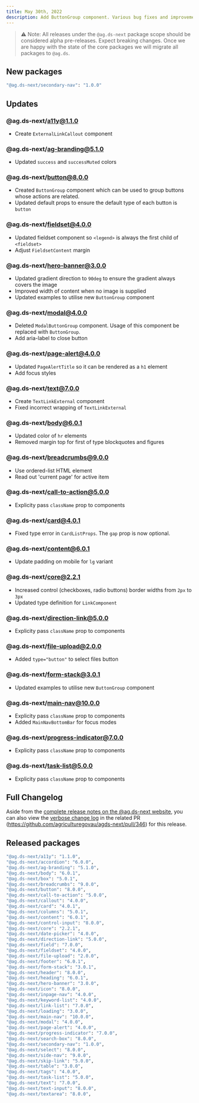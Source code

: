 ```yaml
---
title: May 30th, 2022
description: Add ButtonGroup component. Various bug fixes and improvements.
---
```


> ⚠️ Note: All releases under the `@ag.ds-next` package scope should be considered alpha pre-releases. Expect breaking changes. Once we are happy with the state of the core packages we will migrate all packages to `@ag.ds`.

## New packages

```sh
"@ag.ds-next/secondary-nav": "1.0.0"
```

## Updates

### @ag.ds-next/a11y@1.1.0

- Create `ExternalLinkCallout` component

### @ag.ds-next/ag-branding@5.1.0

- Updated `success` and `successMuted` colors

### @ag.ds-next/button@8.0.0

- Created `ButtonGroup` component which can be used to group buttons whose actions are related.
- Updated default props to ensure the default type of each button is `button`

### @ag.ds-next/fieldset@4.0.0

- Updated fieldset component so `<legend>` is always the first child of `<fieldset>`
- Adjust `FieldsetContent` margin

### @ag.ds-next/hero-banner@3.0.0

- Updated gradient direction to `90deg` to ensure the gradient always covers the image
- Improved width of content when no image is supplied
- Updated examples to utilise new `ButtonGroup` component

### @ag.ds-next/modal@4.0.0

- Deleted `ModalButtonGroup` component. Usage of this component be replaced with `ButtonGroup`.
- Add aria-label to close button

### @ag.ds-next/page-alert@4.0.0

- Updated `PageAlertTitle` so it can be rendered as a `h1` element
- Add focus styles

### @ag.ds-next/text@7.0.0

- Create `TextLinkExternal` component
- Fixed incorrect wrapping of `TextLinkExternal`

### @ag.ds-next/body@6.0.1

- Updated color of `hr` elements
- Removed margin top for first of type blockquotes and figures

### @ag.ds-next/breadcrumbs@9.0.0

- Use ordered-list HTML element
- Read out 'current page' for active item

### @ag.ds-next/call-to-action@5.0.0

- Explicity pass `className` prop to components

### @ag.ds-next/card@4.0.1

- Fixed type error in `CardListProps`. The `gap` prop is now optional.

### @ag.ds-next/content@6.0.1

- Update padding on mobile for `lg` variant

### @ag.ds-next/core@2.2.1

- Increased control (checkboxes, radio buttons) border widths from `2px` to `3px`
- Updated type definition for `LinkComponent`

### @ag.ds-next/direction-link@5.0.0

- Explicity pass `className` prop to components

### @ag.ds-next/file-upload@2.0.0

- Added `type="button"` to select files button

### @ag.ds-next/form-stack@3.0.1

- Updated examples to utilise new `ButtonGroup` component

### @ag.ds-next/main-nav@10.0.0

- Explicity pass `className` prop to components
- Added `MainNavBottomBar` for focus modes

### @ag.ds-next/progress-indicator@7.0.0

- Explicity pass `className` prop to components

### @ag.ds-next/task-list@5.0.0

- Explicity pass `className` prop to components

## Full Changelog

Aside from the [complete release notes on the @ag.ds-next website](https://design-system.agriculture.gov.au/updates/2022-05-30), you can also view the [verbose change log](https://github.com/agriculturegovau/agds-next/pull/346) in the related PR (https://github.com/agriculturegovau/agds-next/pull/346) for this release.

## Released packages

```sh
"@ag.ds-next/a11y": "1.1.0",
"@ag.ds-next/accordion": "6.0.0",
"@ag.ds-next/ag-branding": "5.1.0",
"@ag.ds-next/body": "6.0.1",
"@ag.ds-next/box": "5.0.1",
"@ag.ds-next/breadcrumbs": "9.0.0",
"@ag.ds-next/button": "8.0.0",
"@ag.ds-next/call-to-action": "5.0.0",
"@ag.ds-next/callout": "4.0.0",
"@ag.ds-next/card": "4.0.1",
"@ag.ds-next/columns": "5.0.1",
"@ag.ds-next/content": "6.0.1",
"@ag.ds-next/control-input": "8.0.0",
"@ag.ds-next/core": "2.2.1",
"@ag.ds-next/date-picker": "4.0.0",
"@ag.ds-next/direction-link": "5.0.0",
"@ag.ds-next/field": "7.0.0",
"@ag.ds-next/fieldset": "4.0.0",
"@ag.ds-next/file-upload": "2.0.0",
"@ag.ds-next/footer": "6.0.1",
"@ag.ds-next/form-stack": "3.0.1",
"@ag.ds-next/header": "8.0.0",
"@ag.ds-next/heading": "6.0.1",
"@ag.ds-next/hero-banner": "3.0.0",
"@ag.ds-next/icon": "8.0.0",
"@ag.ds-next/inpage-nav": "4.0.0",
"@ag.ds-next/keyword-list": "4.0.0",
"@ag.ds-next/link-list": "7.0.0",
"@ag.ds-next/loading": "3.0.0",
"@ag.ds-next/main-nav": "10.0.0",
"@ag.ds-next/modal": "4.0.0",
"@ag.ds-next/page-alert": "4.0.0",
"@ag.ds-next/progress-indicator": "7.0.0",
"@ag.ds-next/search-box": "8.0.0",
"@ag.ds-next/secondary-nav": "1.0.0",
"@ag.ds-next/select": "8.0.0",
"@ag.ds-next/side-nav": "9.0.0",
"@ag.ds-next/skip-link": "5.0.0",
"@ag.ds-next/table": "3.0.0",
"@ag.ds-next/tags": "4.0.0",
"@ag.ds-next/task-list": "5.0.0",
"@ag.ds-next/text": "7.0.0",
"@ag.ds-next/text-input": "8.0.0",
"@ag.ds-next/textarea": "8.0.0",
```
